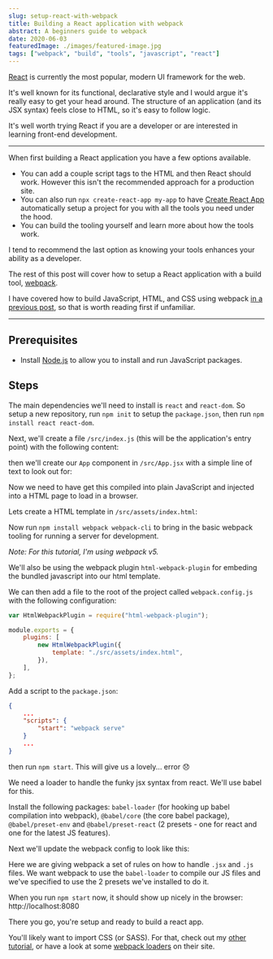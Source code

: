 ```yaml
---
slug: setup-react-with-webpack
title: Building a React application with webpack
abstract: A beginners guide to webpack
date: 2020-06-03
featuredImage: ./images/featured-image.jpg
tags: ["webpack", "build", "tools", "javascript", "react"]
---
```



[React](https://reactjs.org) is currently the most popular, modern UI framework for the web. 

It's well known for its functional, declarative style and I would argue it's really easy to get your head around.
The structure of an application (and its JSX syntax) feels close to HTML, so it's easy to follow logic.

It's well worth trying React if you are a developer or are interested in learning front-end development.

---

When first building a React application you have a few options available. 

- You can add a couple script tags to the HTML and then React should work. 
However this isn't the recommended approach for a production site.
- You can also run `npx create-react-app my-app` to have [Create React App](https://github.com/facebookincubator/create-react-app)
automatically setup a project for you with all the tools you need under the hood.
- You can build the tooling yourself and learn more about how the tools work.

I tend to recommend the last option as knowing your tools enhances your ability as a developer.

The rest of this post will cover how to setup a React application with a build tool, [webpack](https://webpack.js.org).

I have covered how to build JavaScript, HTML, and CSS using webpack [in a previous post](https://jon.haddow.me/blog/basic-setup-for-a-web-application), so that is worth reading first if unfamiliar.

---

## Prerequisites

- Install [Node.js](https://nodejs.org/en/download/) to allow you to install and run JavaScript packages.

## Steps

The main dependencies we'll need to install is `react` and `react-dom`. So setup a new repository, run `npm init` to setup the `package.json`, then run `npm install react react-dom`.

Next, we'll create a file `/src/index.js` (this will be the application's entry point) with the following content:

<CodeSnippet codeString={srcIndexCode} language="jsx" />

then we'll create our `App` component in `/src/App.jsx` with a simple line of text to look out for:

<CodeSnippet codeString={srcAppCode} language="jsx" />
 
Now we need to have get this compiled into plain JavaScript and injected into a HTML page to load in a browser.

Lets create a HTML template in `/src/assets/index.html`:

<CodeSnippet codeString={srcAssetsIndexCode} language="html" />

Now run `npm install webpack webpack-cli` to bring in the basic webpack tooling for running a server for development. 

*Note: For this tutorial, I'm using webpack v5.*

We'll also be using the webpack plugin `html-webpack-plugin` for embeding the bundled javascript into our html template.

We can then add a file to the root of the project called `webpack.config.js` with the following configuration:

```javascript
var HtmlWebpackPlugin = require("html-webpack-plugin");

module.exports = {
	plugins: [
		new HtmlWebpackPlugin({
			template: "./src/assets/index.html",
		}),
	],
};
```

Add a script to the `package.json`:

```json
{
	...
	"scripts": {
		"start": "webpack serve"
	}
	...
}
```

then run `npm start`. This will give us a lovely... error 😞

We need a loader to handle the funky jsx syntax from react. We'll use babel for this.

Install the following packages: `babel-loader` (for hooking up babel compilation into webpack), `@babel/core` (the core babel package),
`@babel/preset-env` and `@babel/preset-react` (2 presets - one for react and one for the latest JS features).

Next we'll update the webpack config to look like this:

<CodeSnippet codeString={webpackConfigCode} language="javascript" />

Here we are giving webpack a set of rules on how to handle `.jsx` and `.js` files. We want webpack
to use the `babel-loader` to compile our JS files and we've specified to use the 2 presets we've installed
to do it.

When you run `npm start` now, it should show up nicely in the browser: http://localhost:8080

There you go, you're setup and ready to build a react app. 

You'll likely want to import CSS (or SASS). For that, check out my [other tutorial](/blog/basic-setup-for-a-web-application), or have a look at some [webpack loaders](https://webpack.js.org/loaders/) on their site.
